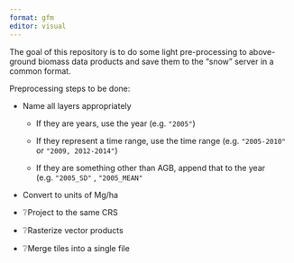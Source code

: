 ```yaml
---
format: gfm
editor: visual
---
```


The goal of this repository is to do some light pre-processing to above-ground biomass data products and save them to the "snow" server in a common format.

Preprocessing steps to be done:

-   Name all layers appropriately

    -   If they are years, use the year (e.g. `"2005"`)

    -   If they represent a time range, use the time range (e.g. `"2005-2010"` or `"2009, 2012-2014"`)

    -   If they are something other than AGB, append that to the year (e.g. `"2005_SD"` , `"2005_MEAN"`

-   Convert to units of Mg/ha

-   ❔Project to the same CRS

-   ❔Rasterize vector products

-   ❔Merge tiles into a single file
